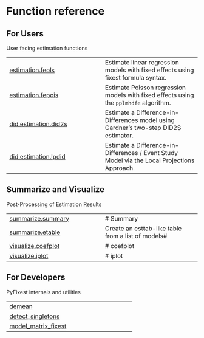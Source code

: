 # Function reference {.doc .doc-index}

## For Users

User facing estimation functions


| | |
| --- | --- |
| [estimation.feols](estimation.feols.qmd#pyfixest.estimation.feols) | Estimate linear regression models with fixed effects using fixest formula syntax. |
| [estimation.fepois](estimation.fepois.qmd#pyfixest.estimation.fepois) | Estimate Poisson regression models with fixed effects using the `pplmhdfe` algorithm. |
| [did.estimation.did2s](did.estimation.did2s.qmd#pyfixest.did.estimation.did2s) | Estimate a Difference-in-Differences model using Gardner's two-step DID2S estimator. |
| [did.estimation.lpdid](did.estimation.lpdid.qmd#pyfixest.did.estimation.lpdid) | Estimate a Difference-in-Differences / Event Study Model via the Local Projections Approach. |

## Summarize and Visualize

Post-Processing of Estimation Results


| | |
| --- | --- |
| [summarize.summary](summarize.summary.qmd#pyfixest.summarize.summary) | # Summary |
| [summarize.etable](summarize.etable.qmd#pyfixest.summarize.etable) | Create an esttab-like table from a list of models# |
| [visualize.coefplot](visualize.coefplot.qmd#pyfixest.visualize.coefplot) | # coefplot |
| [visualize.iplot](visualize.iplot.qmd#pyfixest.visualize.iplot) | # iplot |

## For Developers

PyFixest internals and utilities


| | |
| --- | --- |
| [demean](demean.qmd#pyfixest.demean) |  |
| [detect_singletons](detect_singletons.qmd#pyfixest.detect_singletons) |  |
| [model_matrix_fixest](model_matrix_fixest.qmd#pyfixest.model_matrix_fixest) |  |